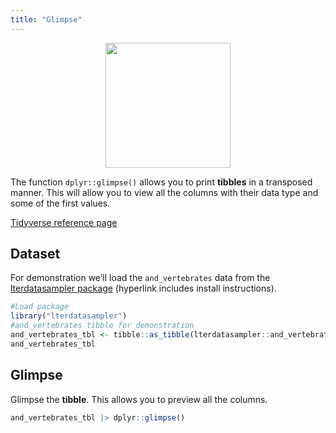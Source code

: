 ```yaml
---
title: "Glimpse"
---
```


<center>
![](images/dplyr_glimpse.png){style="width:200px"}
</center>

The function `dplyr::glimpse()` allows you to print __tibbles__ in a transposed manner.
This will allow you to view all the columns with their data type and some of the first values.

[Tidyverse reference page](https://dplyr.tidyverse.org//reference/glimpse.html)

## Dataset

For demonstration we'll load the `and_vertebrates` data from the [lterdatasampler package](/datasets/lterdatasampler.qmd) (hyperlink includes install instructions).

```r
#Load package
library("lterdatasampler")
#and_vertebrates tibble for demonstration
and_vertebrates_tbl <- tibble::as_tibble(lterdatasampler::and_vertebrates)
and_vertebrates_tbl
```

## Glimpse

Glimpse the __tibble__.
This allows you to preview all the columns.

```r
and_vertebrates_tbl |> dplyr::glimpse()
```

